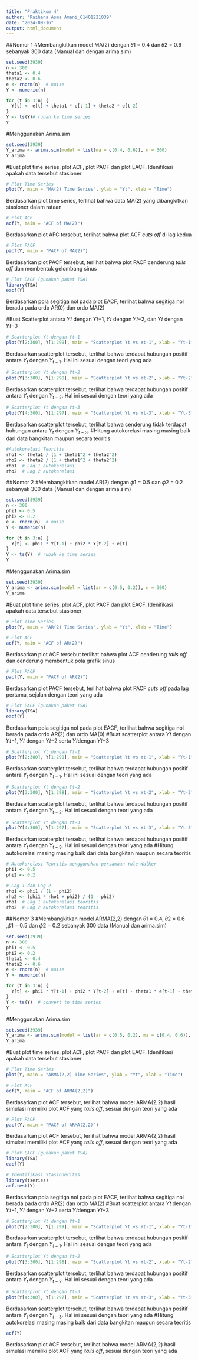 ---
title: "Praktikum 4"
author: "Raihana Asma Amani_G1401221039"
date: "2024-09-16"
output: html_document
---
##Nomor 1
#Membangkitkan model MA(2) dengan 𝜃1 = 0.4 dan 𝜃2 = 0.6 sebanyak 300 data (Manual dan dengan arima.sim)

```{r}
set.seed(3939)
n <- 300
theta1 <- 0.4
theta2 <- 0.6
e <- rnorm(n)  # noise
Y <- numeric(n)

for (t in 3:n) {
  Y[t] <- e[t] + theta1 * e[t-1] + theta2 * e[t-2]
}
Y <- ts(Y)# rubah ke time series
Y
```

#Menggunakan Arima.sim
```{r}
set.seed(3939)
Y_arima <- arima.sim(model = list(ma = c(0.4, 0.6)), n = 300)
Y_arima
```

#Buat plot time series, plot ACF, plot PACF dan plot EACF. Idenifikasi apakah data tersebut stasioner
```{r}
# Plot Time Series
plot(Y, main = "MA(2) Time Series", ylab = "Yt", xlab = "Time")
```
Berdasarkan plot time series, terlihat bahwa data MA(2) yang dibangkitkan stasioner dalam rataan
```{r}
# Plot ACF
acf(Y, main = "ACF of MA(2)")
```
Berdasarkan plot AFC tersebut, terlihat bahwa plot ACF *cuts off* di lag kedua
```{r}
# Plot PACF
pacf(Y, main = "PACF of MA(2)")
```
Berdasarkan plot PACF tersebut, terlihat bahwa plot PACF cenderung *tails off* dan membentuk gelombang sinus
```{r}
# Plot EACF (gunakan paket TSA)
library(TSA)
eacf(Y)
```
Berdasarkan pola segitiga nol pada plot EACF, terlihat bahwa segitiga nol berada pada ordo AR(0) dan ordo MA(2)

#Buat Scatterplot antara 𝑌𝑡 dengan 𝑌𝑡−1, 𝑌𝑡 dengan 𝑌𝑡−2, dan 𝑌𝑡 dengan 𝑌𝑡−3
```{r}
# Scatterplot Yt dengan Yt-1
plot(Y[2:300], Y[1:299], main = "Scatterplot Yt vs Yt-1", xlab = "Yt-1", ylab = "Yt")
```
Berdasarkan scatterplot tersebut, terlihat bahwa terdapat hubungan positif antara $Y_t$ dengan $Y_{t-1}$. Hal ini sesuai dengan teori yang ada
```{r}
# Scatterplot Yt dengan Yt-2
plot(Y[3:300], Y[1:298], main = "Scatterplot Yt vs Yt-2", xlab = "Yt-2", ylab = "Yt")
```
Berdasarkan scatterplot tersebut, terlihat bahwa terdapat hubungan positif antara $Y_t$ dengan $Y_{t-2}$. Hal ini sesuai dengan teori yang ada
```{r}
# Scatterplot Yt dengan Yt-3
plot(Y[4:300], Y[1:297], main = "Scatterplot Yt vs Yt-3", xlab = "Yt-3", ylab = "Yt")
```
Berdasarkan scatterplot tersebut, terlihat bahwa cenderung tidak terdapat hubungan antara $Y_t$ dengan $Y_{t-3}$.
#Hitung autokorelasi masing masing baik dari data bangkitan maupun secara teoritis
```{r}
#Autokorelasi Teoritis
rho1 <- theta1 / (1 + theta1^2 + theta2^2)
rho2 <- theta2 / (1 + theta1^2 + theta2^2)
rho1  # Lag 1 autokorelasi
rho2  # Lag 2 autokorelasi
```

##Nomor 2
#Membangkitkan model AR(2) dengan 𝜙1 = 0.5 dan 𝜙2 = 0.2 sebanyak 300 data (Manual dan dengan arima.sim)
```{r}
set.seed(3939)
n <- 300
phi1 <- 0.5
phi2 <- 0.2
e <- rnorm(n)  # noise
Y <- numeric(n)

for (t in 3:n) {
  Y[t] <- phi1 * Y[t-1] + phi2 * Y[t-2] + e[t]
}
Y <- ts(Y)  # rubah ke time series
Y
```

#Menggunakan Arima.sim
```{r}
set.seed(3939)
Y_arima <- arima.sim(model = list(ar = c(0.5, 0.2)), n = 300)
Y_arima
```

#Buat plot time series, plot ACF, plot PACF dan plot EACF. Idenifikasi apakah data tersebut stasioner
```{r}
# Plot Time Series
plot(Y, main = "AR(2) Time Series", ylab = "Yt", xlab = "Time")
```
```{r}
# Plot ACF
acf(Y, main = "ACF of AR(2)")
```
Berdasarkan plot ACF tersebut terlihat bahwa plot ACF cenderung *tails off* dan cenderung membentuk pola grafik sinus

```{r}
# Plot PACF
pacf(Y, main = "PACF of AR(2)")
```
Berdasarkan plot PACF tersebut, terlihat bahwa plot PACF *cuts off* pada lag pertama, sejalan dengan teori yang ada
```{r}
# Plot EACF (gunakan paket TSA)
library(TSA)
eacf(Y)
```
Berdasarkan pola segitiga nol pada plot EACF, terlihat bahwa segitiga nol berada pada ordo AR(2) dan ordo MA(0)
#Buat scatterplot antara 𝑌𝑡 dengan 𝑌𝑡−1, 𝑌𝑡 dengan 𝑌𝑡−2 serta 𝑌𝑡dengan 𝑌𝑡−3
```{r}
# Scatterplot Yt dengan Yt-1
plot(Y[2:300], Y[1:299], main = "Scatterplot Yt vs Yt-1", xlab = "Yt-1", ylab = "Yt")
```
Berdasarkan scatterplot tersebut, terlihat bahwa terdapat hubungan positif antara $Y_t$ dengan $Y_{t-1}$. Hal ini sesuai dengan teori yang ada
```{r}
# Scatterplot Yt dengan Yt-2
plot(Y[3:300], Y[1:298], main = "Scatterplot Yt vs Yt-2", xlab = "Yt-2", ylab = "Yt")
```
Berdasarkan scatterplot tersebut, terlihat bahwa terdapat hubungan positif antara $Y_t$ dengan $Y_{t-2}$. Hal ini sesuai dengan teori yang ada
```{r}
# Scatterplot Yt dengan Yt-3
plot(Y[4:300], Y[1:297], main = "Scatterplot Yt vs Yt-3", xlab = "Yt-3", ylab = "Yt")
```
Berdasarkan scatterplot tersebut, terlihat bahwa terdapat hubungan positif antara $Y_t$ dengan $Y_{t-3}$. Hal ini sesuai dengan teori yang ada
#Hitung autokorelasi masing masing baik dari data bangkitan maupun secara teoritis
```{r}
# Autokorelasi Teoritis menggunakan persamaan Yule-Walker
phi1 <- 0.5
phi2 <- 0.2

# Lag 1 dan Lag 2
rho1 <- phi1 / (1 - phi2)
rho2 <- (phi1 * rho1 + phi2) / (1 - phi2)
rho1  # Lag 1 autokorelasi teoritis
rho2  # Lag 2 autokorelasi teoritis
```

##Nomor  3
#Membangkitkan model ARMA(2,2) dengan 𝜃1 = 0.4, 𝜃2 = 0.6 ,𝜙1 = 0.5 dan 𝜙2 = 0.2 sebanyak 300 data (Manual dan arima.sim)
```{r}
set.seed(3939)
n <- 300
phi1 <- 0.5
phi2 <- 0.2
theta1 <- 0.4
theta2 <- 0.6
e <- rnorm(n)  # noise
Y <- numeric(n)

for (t in 3:n) {
  Y[t] <- phi1 * Y[t-1] + phi2 * Y[t-2] + e[t] - theta1 * e[t-1] - theta2 * e[t-2]
}
Y <- ts(Y)  # convert to time series
Y
```

#Menggunakan Arima.sim
```{r}
set.seed(3939)
Y_arima <- arima.sim(model = list(ar = c(0.5, 0.2), ma = c(0.4, 0.6)), n = 300)
Y_arima
```

#Buat plot time series, plot ACF, plot PACF dan plot EACF. Idenifikasi apakah data tersebut stasioner
```{r}
# Plot Time Series
plot(Y, main = "ARMA(2,2) Time Series", ylab = "Yt", xlab = "Time")
```
```{r}
# Plot ACF
acf(Y, main = "ACF of ARMA(2,2)")
```
Berdasarkan plot ACF tersebut, terlihat bahwa model ARMA(2,2) hasil simulasi memiliki plot ACF yang *tails off*, sesuai dengan teori yang ada
```{r}
# Plot PACF
pacf(Y, main = "PACF of ARMA(2,2)")
```
Berdasarkan plot ACF tersebut, terlihat bahwa model ARMA(2,2) hasil simulasi memiliki plot ACF yang *tails off*, sesuai dengan teori yang ada
```{r}
# Plot EACF (gunakan paket TSA)
library(TSA)
eacf(Y)

# Identifikasi Stasioneritas
library(tseries)
adf.test(Y)
```
Berdasarkan pola segitiga nol pada plot EACF, terlihat bahwa segitiga nol berada pada ordo AR(2) dan ordo MA(2)
#Buat scatterplot antara 𝑌𝑡 dengan 𝑌𝑡−1, 𝑌𝑡 dengan 𝑌𝑡−2 serta 𝑌𝑡dengan 𝑌𝑡−3
```{r}
# Scatterplot Yt dengan Yt-1
plot(Y[2:300], Y[1:299], main = "Scatterplot Yt vs Yt-1", xlab = "Yt-1", ylab = "Yt")
```
Berdasarkan scatterplot tersebut, terlihat bahwa terdapat hubungan positif antara $Y_t$ dengan $Y_{t-1}$. Hal ini sesuai dengan teori yang ada
```{r}
# Scatterplot Yt dengan Yt-2
plot(Y[3:300], Y[1:298], main = "Scatterplot Yt vs Yt-2", xlab = "Yt-2", ylab = "Yt")
```
Berdasarkan scatterplot tersebut, terlihat bahwa terdapat hubungan positif antara $Y_t$ dengan $Y_{t-2}$. Hal ini sesuai dengan teori yang ada
```{r}
# Scatterplot Yt dengan Yt-3
plot(Y[4:300], Y[1:297], main = "Scatterplot Yt vs Yt-3", xlab = "Yt-3", ylab = "Yt")
```
Berdasarkan scatterplot tersebut, terlihat bahwa terdapat hubungan positif antara $Y_t$ dengan $Y_{t-3}$. Hal ini sesuai dengan teori yang ada
#Hitung autokorelasi masing masing baik dari data bangkitan maupun secara teoritis
```{r}
acf(Y)
```
Berdasarkan plot ACF tersebut, terlihat bahwa model ARMA(2,2) hasil simulasi memiliki plot ACF yang *tails off*, sesuai dengan teori yang ada